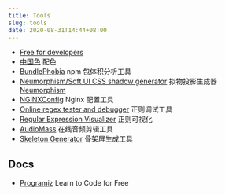 ```yaml
---
title: Tools
slug: tools
date: 2020-08-31T14:44+08:00
---
```


- [Free for developers](https://free-for.dev/)
- [中国色](http://zhongguose.com/) 配色
- [BundlePhobia](https://bundlephobia.com/) npm 包体积分析工具
- [Neumorphism/Soft UI CSS shadow generator](https://neumorphism.io/) 拟物投影生成器 [Neumorphism](https://uxdesign.cc/neumorphism-in-user-interfaces-b47cef3bf3a6)
- [NGINXConfig](https://www.digitalocean.com/community/tools/nginx) Nginx 配置工具
- [Online regex tester and debugger](https://regex101.com/) 正则调试工具
- [Regular Expression Visualizer](https://jex.im/regulex/) 正则可视化
- [AudioMass](https://audiomass.co/) 在线音频剪辑工具
- [Skeleton Generator](https://skeletonreact.com/) 骨架屏生成工具

## Docs

- [Programiz](https://www.programiz.com/) Learn to Code for Free

